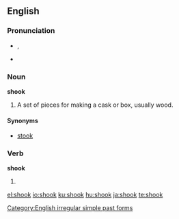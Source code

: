 ==English==

{{rank|loss|spot|wonderful|943|shook|fit|distribute|ordinary}}

===Pronunciation===
* {{IPA|/ʃʊk/}}, {{SAMPA|/SUk/}}
* {{audio|en-us-shook.ogg|Audio (US)}}
*: {{rhymes|ʊk}}

===Noun===
'''shook'''

# A set of pieces for making a cask or box, usually wood.

====Synonyms====
* [[stook]]

===Verb===
'''shook'''

# {{simple past of|[[shake]]}}

[[Category:English irregular simple past forms]]

[[el:shook]]
[[io:shook]]
[[ku:shook]]
[[hu:shook]]
[[ja:shook]]
[[te:shook]]